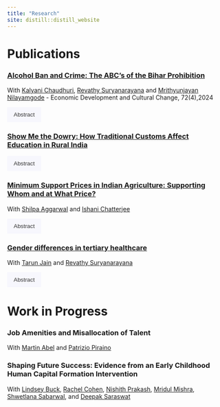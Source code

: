 ```yaml
---
title: "Research"
site: distill::distill_website
---
```


# Publications

### [Alcohol Ban and Crime: The ABC's of the Bihar Prohibition](files/EDCC-alcoholban-ms.pdf){target="_blank"}

With [Kalyani Chaudhuri](https://economics.ucdavis.edu/people/kalyanic){target="_blank"}, [Revathy Suryanarayana](https://revathy-suryanarayana.github.io/){target="_blank"} and [Mrithyunjayan Nilayamgode](https://economics.virginia.edu/people/profile/mn4yk){target="_blank"} - Economic Development and Cultural Change, 72(4),2024

<button onclick="toggleAbstract('abstract1')" style="background-color: rgba(230, 230, 250, 0.3); border: none; color: #333; padding: 10px 15px; cursor: pointer;">
  Abstract
</button>

<div id="abstract1" style="display:none;">
  <strong>Abstract</strong>: We studied the relationship between alcohol consumption and crime using the implementation of a statewide total prohibition of alcohol in the Indian state of Bihar in 2016. Testing the theoretical argument that alcohol has differential effects on different kinds of crime, we used a difference-in-differences (DiD) approach and found that the prohibition led to a 0.22 standard deviation point reduction in the reported incidence of violent crimes but had no significant impact on nonviolent crimes. The effect is fairly persistent over time, with the initial impact being large enough that, on average, there is a reduction in violent crime over at least a three-year period following the ban. Heterogeneity tests revealed that the effect on crime was stronger in interior districts and districts with higher baseline alcohol consumption. We also observed stronger effects in districts where a smaller proportion of the population faced religious restrictions on alcohol consumption. Since all these subgroups indicate districts where the ban is likely to have had a larger effect on alcohol availability and consumption, we conclude that the ban affects crime through this channel rather than that of institutional changes.
</div>

### [Show Me the Dowry: How Traditional Customs Affect Education in Rural India](files/Dowry_and_Education.pdf){target="_blank"}

<button onclick="toggleAbstract('abstract2')" style="background-color: rgba(230, 230, 250, 0.3); border: none; color: #333; padding: 10px 15px; cursor: pointer;">
  Abstract
</button>

<div id="abstract2" style="display:none;">
  <strong>Abstract</strong>: This study examines the impact of a law that increased penalties for dowry on educational attainment in rural India, using data from the Rural Economic and Demographic Survey. A difference-in-differences approach reveals that the law effectively reduced dowry payments, but also female education, with the decline in female education being most pronounced in communities with higher dowry prevalence. Since dowry payments signal adherence to traditional values, after anti-dowry laws, families must come up with an alternative signal. Consequently, lowering female education becomes the alternative signal showing adherence to tradition. Hence, while the anti-dowry law combats an exploitative system, it inadvertently reduces female education.
</div>

### [Minimum Support Prices in Indian Agriculture: Supporting Whom and at What Price?](files/MSP_Paper.pdf){target="_blank"}

With [Shilpa Aggarwal](https://aggarwalshilpa.wixsite.com/home) and [Ishani Chatterjee](https://economics.ucsd.edu/graduate-program/about/grad-profiles/cohort%202019/Chatterjee-ishani.html)

<button onclick="toggleAbstract('abstract3')" style="background-color: rgba(230, 230, 250, 0.3); border: none; color: #333; padding: 10px 15px; cursor: pointer;">
  Abstract
</button>

<div id="abstract3" style="display:none;">
  <strong>Abstract</strong>: Distortions introduced by price-controls may be underestimated if controls are captured for uses beyond fixing market failures. We study India's minimum support prices (MSP) for food grains, and find that the central government announces a higher MSP for a crop when a larger area under cultivation for that crop is slated to go for state elections. Since the government's procurement price is the same across states, this blunt instrument is used more when other policy instruments are unavailable, i.e., when the incumbent state government is unaligned with the center. Higher MSP directly reduces welfare by increasing consumer prices.
</div>

### [Gender differences in tertiary healthcare](files/Gender_healthcare1.pdf){target="_blank"}

With [Tarun Jain](https://sites.google.com/virginia.edu/tarunjain/home?authuser=0){target="_blank"} and [Revathy Suryanarayana](https://revathy-suryanarayana.github.io/){target="_blank"}

<button onclick="toggleAbstract('abstract4')" style="background-color: rgba(230, 230, 250, 0.3); border: none; color: #333; padding: 10px 15px; cursor: pointer;">
  Abstract
</button>

<div id="abstract4" style="display:none;">
  <strong>Abstract</strong>: We examine gender differences in access to and service within a publicly financed tertiary healthcare program in Andhra Pradesh India. We use claim-level administrative data from the program to estimate gender differences in access and services. We classify the distance the patient travels as access variables and the time for claim authorization, treatment, and discharge, as well as the amount approved and paid as service variables. We use a regression framework to control for the influence of other patient characteristics, the type of procedure, hospital, and quarter of treatment in making gender comparisons.
</div>

<script>
function toggleAbstract(id) {
  var x = document.getElementById(id);
  if (x.style.display === "none") {
    x.style.display = "block";
  } else {
    x.style.display = "none";
  }
}
</script>

# Work in Progress

### Job Amenities and Misallocation of Talent

With [Martin Abel](https://martinabelsite.wordpress.com/){target="_blank"} and [Patrizio Piraino](https://sites.google.com/site/pirainop/){target="_blank"} 

### Shaping Future Success: Evidence from an Early Childhood Human Capital Formation Intervention

With [Lindsey Buck](https://www.linkedin.com/in/lindsey-lacey-704008b4/){target="_blank"}, [Rachel Cohen](https://hdfs.uconn.edu/person/rachel-chazan-cohen/){target="_blank"}, [Nishith Prakash](https://www.nishithprakash.com/){target="_blank"}, [Mridul Mishra](https://liberalarts.utexas.edu/economics/gradstudents/mm225537){target="_blank"}, [Shwetlana Sabarwal](https://scholar.google.com/citations?user=HaDy4-sAAAAJ&hl=en){target="_blank"}, and [Deepak Saraswat](https://sites.google.com/view/deepak-saraswat){target="_blank"}
